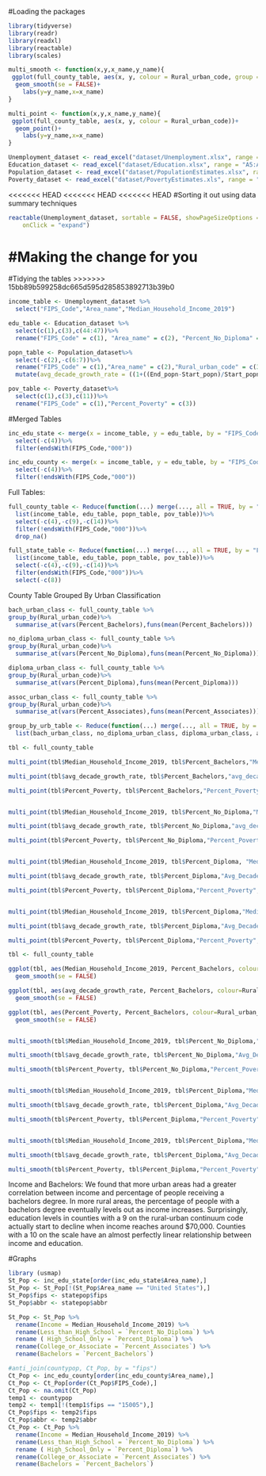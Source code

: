 #Loading the packages
```r
library(tidyverse)
library(readr)
library(readxl)
library(reactable)
library(scales)
```

```r
multi_smooth <- function(x,y,x_name,y_name){
 ggplot(full_county_table, aes(x, y, colour = Rural_urban_code, group = Rural_urban_code))+
  geom_smooth(se = FALSE)+
    labs(y=y_name,x=x_name)
}

multi_point <- function(x,y,x_name,y_name){
 ggplot(full_county_table, aes(x, y, colour = Rural_urban_code))+
  geom_point()+
    labs(y=y_name,x=x_name)
}
```

```r
Unemployment_dataset <- read_excel("dataset/Unemployment.xlsx", range = "A5:CN3201")
Education_dataset <- read_excel("dataset/Education.xlsx", range = "A5:AU3209")
Population_dataset <- read_excel("dataset/PopulationEstimates.xlsx", range = "A2:H3203")
Poverty_dataset <- read_excel("dataset/PovertyEstimates.xls", range = "A5:AB3198")
```

<<<<<<< HEAD
<<<<<<< HEAD
<<<<<<< HEAD
#Sorting it out using data summary techniques

```r
reactable(Unemployment_dataset, sortable = FALSE, showPageSizeOptions = TRUE, 
    onClick = "expand")
```
#Making the change for you
=======
#Tidying the tables
>>>>>>> 15bb89b599258dc665d595d285853892713b39b0

```r
income_table <- Unemployment_dataset %>%
  select("FIPS_Code","Area_name","Median_Household_Income_2019")

edu_table <- Education_dataset %>%
  select(c(1),c(3),c(44:47))%>%
  rename("FIPS_Code" = c(1), "Area_name" = c(2), "Percent_No_Diploma" = c(3), "Percent_Diploma" = c(4), "Percent_Associates" = c(5),"Percent_Bachelors" = c(6))

popn_table <- Population_dataset%>%
  select(-c(2),-c(6:7))%>%
  rename("FIPS_Code" = c(1),"Area_name" = c(2),"Rural_urban_code" = c(3),"Start_popn" = c(4), "End_popn" = c(5))%>%
  mutate(avg_decade_growth_rate = ((1+((End_popn-Start_popn)/Start_popn))^(1/3)-1))

pov_table <- Poverty_dataset%>%
  select(c(1),c(3),c(11))%>%
  rename("FIPS_Code" = c(1),"Percent_Poverty" = c(3))

```

#Merged Tables

```r
inc_edu_state <- merge(x = income_table, y = edu_table, by = "FIPS_Code")%>%
  select(-c(4))%>%
  filter(endsWith(FIPS_Code,"000"))

inc_edu_county <- merge(x = income_table, y = edu_table, by = "FIPS_Code")%>%
  select(-c(4))%>%
  filter(!endsWith(FIPS_Code,"000"))
```

Full Tables:

```r
full_county_table <- Reduce(function(...) merge(..., all = TRUE, by = "FIPS_Code"),
  list(income_table, edu_table, popn_table, pov_table))%>%
  select(-c(4),-c(9),-c(14))%>%
  filter(!endsWith(FIPS_Code,"000"))%>%
  drop_na()

full_state_table <- Reduce(function(...) merge(..., all = TRUE, by = "FIPS_Code"),
  list(income_table, edu_table, popn_table, pov_table))%>%
  select(-c(4),-c(9),-c(14))%>%
  filter(endsWith(FIPS_Code,"000"))%>%
  select(-c(8))
```
  
County Table Grouped By Urban Classification

```r
bach_urban_class <- full_county_table %>%
group_by(Rural_urban_code)%>%
  summarise_at(vars(Percent_Bachelors),funs(mean(Percent_Bachelors)))

no_diploma_urban_class <- full_county_table %>%
group_by(Rural_urban_code)%>%
  summarise_at(vars(Percent_No_Diploma),funs(mean(Percent_No_Diploma)))

diploma_urban_class <- full_county_table %>%
group_by(Rural_urban_code)%>%
  summarise_at(vars(Percent_Diploma),funs(mean(Percent_Diploma)))

assoc_urban_class <- full_county_table %>%
group_by(Rural_urban_code)%>%
  summarise_at(vars(Percent_Associates),funs(mean(Percent_Associates)))

```

```r
group_by_urb_table <- Reduce(function(...) merge(..., all = TRUE, by = "Rural_urban_code"),
  list(bach_urban_class, no_diploma_urban_class, diploma_urban_class, assoc_urban_class))
```

```r
tbl <- full_county_table

multi_point(tbl$Median_Household_Income_2019, tbl$Percent_Bachelors,"Median_Household_Income_2019","Percent_Bachelors")

multi_point(tbl$avg_decade_growth_rate, tbl$Percent_Bachelors,"avg_decade_growth_rate","Percent_Bachelors")

multi_point(tbl$Percent_Poverty, tbl$Percent_Bachelors,"Percent_Poverty","Percent_Bachelors")


multi_point(tbl$Median_Household_Income_2019, tbl$Percent_No_Diploma,"Median_Household_Income_2019","Percent_No_Diploma")

multi_point(tbl$avg_decade_growth_rate, tbl$Percent_No_Diploma,"avg_decade_growth_rate", "Percent_No_Diploma")

multi_point(tbl$Percent_Poverty, tbl$Percent_No_Diploma,"Percent_Poverty", "Percent_No_Diploma")


multi_point(tbl$Median_Household_Income_2019, tbl$Percent_Diploma, "Median_Household_Income_2019", "Percent_Diploma")

multi_point(tbl$avg_decade_growth_rate, tbl$Percent_Diploma,"Avg_Decade_Growth_Rate","Percent_Diploma")

multi_point(tbl$Percent_Poverty, tbl$Percent_Diploma,"Percent_Poverty","Percent_Diploma")


multi_point(tbl$Median_Household_Income_2019, tbl$Percent_Diploma,"Median_Household_Income_2019","Percent_Associates")

multi_point(tbl$avg_decade_growth_rate, tbl$Percent_Diploma,"Avg_Decade_Growth_Rate","Percent_Associates")

multi_point(tbl$Percent_Poverty, tbl$Percent_Diploma,"Percent_Poverty","Percent_Associates")
```


```r

tbl <- full_county_table

ggplot(tbl, aes(Median_Household_Income_2019, Percent_Bachelors, colour=Rural_urban_code, group = Rural_urban_code))+
  geom_smooth(se = FALSE)

ggplot(tbl, aes(avg_decade_growth_rate, Percent_Bachelors, colour=Rural_urban_code, group = Rural_urban_code))+
  geom_smooth(se = FALSE)

ggplot(tbl, aes(Percent_Poverty, Percent_Bachelors, colour=Rural_urban_code, group = Rural_urban_code))+
  geom_smooth(se = FALSE)


multi_smooth(tbl$Median_Household_Income_2019, tbl$Percent_No_Diploma,"Median_Household_Income_2019","Percent_No_Diploma")

multi_smooth(tbl$avg_decade_growth_rate, tbl$Percent_No_Diploma,"Avg_Decade_Growth_Rate","Percent_No_Diploma")

multi_smooth(tbl$Percent_Poverty, tbl$Percent_No_Diploma,"Percent_Poverty","Percent_No_Diploma")


multi_smooth(tbl$Median_Household_Income_2019, tbl$Percent_Diploma,"Median_Household_Income_2019","Percent_Diploma")

multi_smooth(tbl$avg_decade_growth_rate, tbl$Percent_Diploma,"Avg_Decade_Growth_Rate","Percent_Diploma")

multi_smooth(tbl$Percent_Poverty, tbl$Percent_Diploma,"Percent_Poverty","Percent_Diploma")


multi_smooth(tbl$Median_Household_Income_2019, tbl$Percent_Diploma,"Median_Household_Income_2019","Percent_Associates")

multi_smooth(tbl$avg_decade_growth_rate, tbl$Percent_Diploma,"Avg_Decade_Growth_Rate","Percent_Associates")

multi_smooth(tbl$Percent_Poverty, tbl$Percent_Diploma,"Percent_Poverty","Percent_Associates")
```

Income and Bachelors:
We found that more urban areas had a greater correlation between income and
percentage of people receiving a bachelors degree. In more rural areas, the percentage of people with a bachelors degree eventually levels out as income increases. Surprisingly, education levels in counties with a 9 on the rural-urban continuum code actually start to decline when income reaches around $70,000. Counties with a 10 on the scale have an almost perfectly linear relationship between income and education.



#Graphs

```r
library (usmap)
St_Pop <- inc_edu_state[order(inc_edu_state$Area_name),]
St_Pop <- St_Pop[!(St_Pop$Area_name == "United States"),]
St_Pop$fips <- statepop$fips 
St_Pop$abbr <- statepop$abbr

St_Pop <- St_Pop %>% 
  rename(Income = Median_Household_Income_2019) %>% 
  rename(Less_than_High_School = `Percent_No_Diploma`) %>% 
  rename ( High_School_Only = `Percent_Diploma`) %>% 
  rename(College_or_Associate = `Percent_Associates`) %>% 
  rename(Bachelors = `Percent_Bachelors`)

```

```r
#anti_join(countypop, Ct_Pop, by = "fips")
Ct_Pop <- inc_edu_county[order(inc_edu_county$Area_name),]
Ct_Pop <- Ct_Pop[order(Ct_Pop$FIPS_Code),]
Ct_Pop <- na.omit(Ct_Pop)
temp1 <- countypop
temp2 <- temp1[!(temp1$fips == "15005"),]
Ct_Pop$fips <- temp2$fips
Ct_Pop$abbr <- temp2$abbr
Ct_Pop <- Ct_Pop %>% 
  rename(Income = Median_Household_Income_2019) %>% 
  rename(Less_than_High_School = `Percent_No_Diploma`) %>% 
  rename ( High_School_Only = `Percent_Diploma`) %>% 
  rename(College_or_Associate = `Percent_Associates`) %>% 
  rename(Bachelors = `Percent_Bachelors`)

```


